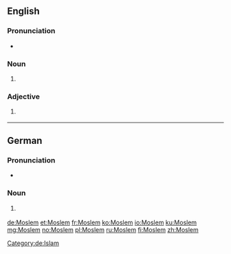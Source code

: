 {{also|moslem}}
==English==

===Pronunciation===
* {{IPA|/ˈmɒzləm/|/ˈmɒsləm/|lang=en}}

===Noun===
{{en-noun}}

# {{context|dated}} {{alternative spelling of|Muslim}}

===Adjective===
{{en-adj|-}}

# {{context|dated}} {{alternative spelling of|Muslim}}

----

==German==

===Pronunciation===
* {{IPA|/ˈmɔslɛm/|lang=de}}

===Noun===
{{head|de|noun|g=m}}

# {{context|dated|lang=de}} {{alternative form of|Muslim|lang=de}}

[[Category:de:Islam]]

[[de:Moslem]]
[[et:Moslem]]
[[fr:Moslem]]
[[ko:Moslem]]
[[io:Moslem]]
[[ku:Moslem]]
[[mg:Moslem]]
[[no:Moslem]]
[[pl:Moslem]]
[[ru:Moslem]]
[[fi:Moslem]]
[[zh:Moslem]]